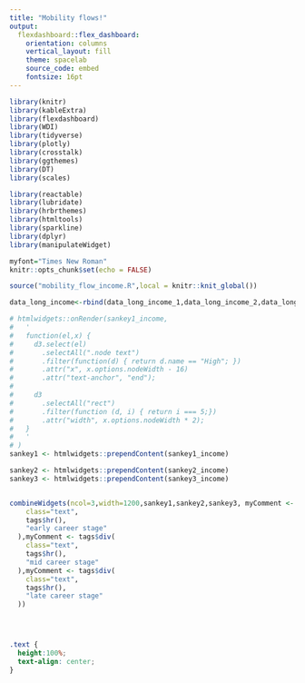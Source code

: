 ```yaml
---
title: "Mobility flows!"
output:
  flexdashboard::flex_dashboard:
    orientation: columns
    vertical_layout: fill
    theme: spacelab
    source_code: embed
    fontsize: 16pt
---
```

```r
library(knitr)
library(kableExtra)
library(flexdashboard)
library(WDI)
library(tidyverse)
library(plotly)
library(crosstalk)
library(ggthemes)
library(DT)
library(scales)

library(reactable)
library(lubridate)
library(hrbrthemes)
library(htmltools)
library(sparkline)
library(dplyr)
library(manipulateWidget)

myfont="Times New Roman"
knitr::opts_chunk$set(echo = FALSE)

source("mobility_flow_income.R",local = knitr::knit_global())

data_long_income<-rbind(data_long_income_1,data_long_income_2,data_long_income_3)

# htmlwidgets::onRender(sankey1_income,
#   '
#   function(el,x) {
#     d3.select(el)
#       .selectAll(".node text")
#       .filter(function(d) { return d.name == "High"; })
#       .attr("x", x.options.nodeWidth - 16)
#       .attr("text-anchor", "end");
# 
#     d3
#       .selectAll("rect")
#       .filter(function (d, i) { return i === 5;})
#       .attr("width", x.options.nodeWidth * 2);
#   }
#   '
# )
sankey1 <- htmlwidgets::prependContent(sankey1_income)

sankey2 <- htmlwidgets::prependContent(sankey2_income)
sankey3 <- htmlwidgets::prependContent(sankey3_income)


combineWidgets(ncol=3,width=1200,sankey1,sankey2,sankey3, myComment <- tags$div(
    class="text",
    tags$hr(),
    "early career stage"
  ),myComment <- tags$div(
    class="text",
    tags$hr(),
    "mid career stage"
  ),myComment <- tags$div(
    class="text", 
    tags$hr(),
    "late career stage"
  ))





```


```css

.text {
  height:100%;
  text-align: center;
}
```
